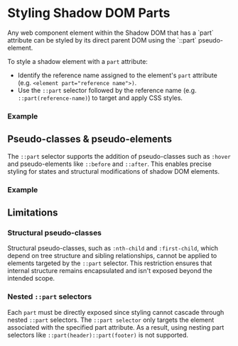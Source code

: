 
<Meta of={ShadowdomPartsStories} />

# Styling Shadow DOM Parts

<div className="lead">
  Any web component element within the Shadow DOM that has a `part` attribute can be styled by its
  direct parent DOM using the `::part` pseudo-element.
</div>

To style a shadow element with a `part` attribute:

- Identify the reference name assigned to the element's `part` attribute (e.g. `<element part="reference name">)`.
- Use the `::part` selector followed by the reference name (e.g. `::part(reference-name)`) to target and apply CSS styles.

### Example

<Source code={parts} language="html" />

<Source code={partsSass} language="scss" />

## Pseudo-classes & pseudo-elements

The `::part` selector supports the addition of pseudo-classes such as `:hover` and pseudo-elements like `::before` and `::after`. This enables precise styling for states and structural modifications of shadow DOM elements.

### Example

<Source code={pseudoParts} language="html" />

<Source code={pseudoPartsSass} language="scss" />

## Limitations

### Structural pseudo-classes

Structural pseudo-classes, such as `:nth-child` and `:first-child`, which depend on tree structure
and sibling relationships, cannot be applied to elements targeted by the `::part` selector. This restriction ensures that internal structure remains encapsulated and isn't exposed beyond the intended scope.

### Nested `::part` selectors

Each `part` must be directly exposed since styling cannot cascade through nested `::part` selectors.
The `::part selector` only targets the element associated with the specified part attribute. As a result, using nesting part selectors like `::part(header)::part(footer)` is not supported.
